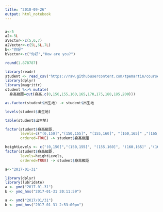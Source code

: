 ```yaml
---
title: "2018-09-26"
output: html_notebook
---
```


```r

```

```r
a<-5
a2<-5L
aVector<-c(5,6,7)
a2Vector<-c(5L,6L,7L)
b<-"你好"
bVector<-c("你好","How are you?")
```

```r
round(1.878787)
```

```r
library(readr)
student <- read_csv("https://raw.githubusercontent.com/tpemartin/course-107-1-programming-for-data-science/master/data/student.csv")
library(dplyr)
library(magrittr)
student %<>% mutate(
  身高級距=cut(身高,c(0,150,155,160,165,170,175,180,185,200)))

```
```r
as.factor(student$出生地) -> student$出生地
```


```r
levels(student$出生地)
```
```r
table(student$出生地)
```
```r
factor(student$身高級距,
       levels=c("(0,150]","(150,155]", "(155,160]", "(160,165]" ,"(165,170]", "(170,175]" ,"(175,180]" ,"(180,185]", "(185,200]"),
       ordered=TRUE) -> student$身高級距
```

```r
heightLevels <- c("(0,150]","(150,155]", "(155,160]", "(160,165]" ,"(165,170]", "(170,175]" ,"(175,180]" ,"(180,185]", "(185,200]")
factor(student$身高級距,
       levels=heightLevels,
       ordered=TRUE) -> student$身高級距
```
```r
a<-"2017-01-31"
```
```r
library(dplyr)
library(lubridate)
a <- ymd("2017-01-31") 
b <- ymd_hms("2017-01-31 20:11:59")
```
```r
a <- ymd("2017/01/31") 
b <- ymd_hms("2017-01-31 2:53:00pm")
```

